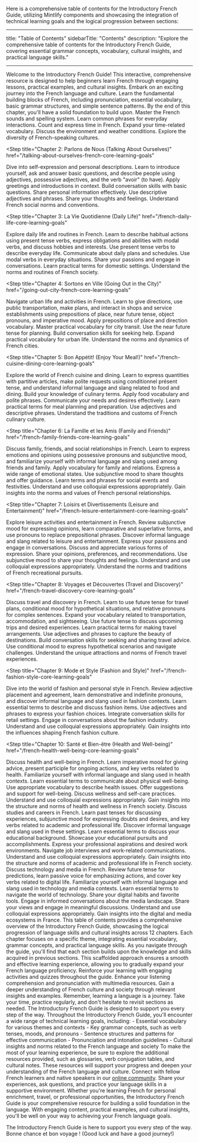 Here is a comprehensive table of contents for the Introductory French Guide, utilizing Mintlify components and showcasing the integration of technical learning goals and the logical progression between sections:

---

title: "Table of Contents"
sidebarTitle: "Contents"
description: "Explore the comprehensive table of contents for the Introductory French Guide, covering essential grammar concepts, vocabulary, cultural insights, and practical language skills."

---

<Card title="Introduction" icon="book-open">
  Welcome to the Introductory French Guide! This interactive, comprehensive
  resource is designed to help beginners learn French through engaging lessons,
  practical examples, and cultural insights. Embark on an exciting journey into
  the French language and culture.
</Card>

<Steps>
<Step title="Chapter 1: Les Bases (The Basics)" href="/french-basics-core-learning-goals">
  <Accordion title="Core Learning Goals">
    Learn the fundamental building blocks of French, including pronunciation, essential vocabulary, basic grammar structures, and simple sentence patterns. By the end of this chapter, you'll have a solid foundation to build upon.
  </Accordion>
  
  <CardGroup>
    <Card title="French Alphabet and Pronunciation" href="/french-alphabet-pronunciation">
      Master the French sounds and spelling system.
    </Card>
    <Card title="Basic Greetings and Introductions" href="/basic-french-greetings-introductions">
      Learn common phrases for everyday interactions.
    </Card>
    <Card title="Numbers and Telling Time" href="/french-numbers-telling-time">
      Count and express time in French.
    </Card>
    <Card title="Days, Weeks, Months, and Seasons" href="/french-days-weeks-months-seasons">
      Expand your time-related vocabulary.
    </Card>
    <Card title="Weather Expressions and Descriptions" href="/french-weather-expressions-descriptions">
      Discuss the environment and weather conditions.
    </Card>
    <Card title="Cultural Insight: French Language and Francophone World" href="/french-language-francophone-world">
      Explore the diversity of French-speaking cultures.
    </Card>
  </CardGroup>
</Step>

<Step
  title="Chapter 2: Parlons de Nous (Talking About Ourselves)"
  href="/talking-about-ourselves-french-core-learning-goals"
>
  <Accordion title="Core Learning Goals">
    Dive into self-expression and personal descriptions. Learn to introduce
    yourself, ask and answer basic questions, and describe people using
    adjectives, possessive adjectives, and the verb "avoir" (to have).
  </Accordion>

  <CardGroup>
    <Card
      title="Introducing Yourself and Others"
      href="/introducing-yourself-others-french"
    >
      Apply greetings and introductions in context.
    </Card>
    <Card
      title="Asking and Answering Simple Questions"
      href="/french-asking-answering-simple-questions"
    >
      Build conversation skills with basic questions.
    </Card>
    <Card
      title="Expressing Age, Nationality, and Profession"
      href="/expressing-age-nationality-profession-french"
    >
      Share personal information effectively.
    </Card>
    <Card
      title="Describing Physical Appearance and Personality"
      href="/describing-physical-appearance-personality-french"
    >
      Use descriptive adjectives and phrases.
    </Card>
    <Card
      title="Expressing Likes, Dislikes, and Preferences"
      href="/expressing-likes-dislikes-preferences-french"
    >
      Share your thoughts and feelings.
    </Card>
    <Card
      title="Cultural Insight: French Names, Titles, and Terms of Endearment"
      href="/french-names-titles-terms-endearment"
    >
      Understand French social norms and conventions.
    </Card>
  </CardGroup>
</Step>

<Step
  title="Chapter 3: La Vie Quotidienne (Daily Life)"
  href="/french-daily-life-core-learning-goals"
>
  <Accordion title="Core Learning Goals">
    Explore daily life and routines in French. Learn to describe habitual
    actions using present tense verbs, express obligations and abilities with
    modal verbs, and discuss hobbies and interests.
  </Accordion>

  <CardGroup>
    <Card
      title="Talking About Daily Routines and Activities"
      href="/french-daily-routines-activities"
    >
      Use present tense verbs to describe everyday life.
    </Card>
    <Card
      title="Telling Time and Describing Schedules"
      href="/telling-time-describing-schedules-french"
    >
      Communicate about daily plans and schedules.
    </Card>
    <Card
      title="Expressing Obligations and Responsibilities"
      href="/expressing-obligations-responsibilities-french"
    >
      Use modal verbs in everyday situations.
    </Card>
    <Card
      title="Discussing Hobbies, Interests, and Leisure Activities"
      href="/french-hobbies-interests-leisure-activities"
    >
      Share your passions and engage in conversations.
    </Card>
    <Card
      title="Vocabulary for Household Items and Chores"
      href="/french-vocabulary-household-items-chores"
    >
      Learn practical terms for domestic settings.
    </Card>
    <Card
      title="Cultural Insight: Typical French Daily Life and Schedules"
      href="/typical-french-daily-life-schedules"
    >
      Understand the norms and routines of French society.
    </Card>
  </CardGroup>
</Step>

<Step
  title="Chapter 4: Sortons en Ville (Going Out in the City)"
  href="/going-out-city-french-core-learning-goals"
>
  <Accordion title="Core Learning Goals">
    Navigate urban life and activities in French. Learn to give directions, use
    public transportation, make plans, and interact in shops and service
    establishments using prepositions of place, near future tense, object
    pronouns, and imperative mood.
  </Accordion>

  <CardGroup>
    <Card
      title="Places in the City and Giving Directions"
      href="/french-places-city-giving-directions"
    >
      Apply prepositions of place and direction vocabulary.
    </Card>
    <Card
      title="Using Public Transportation and Buying Tickets"
      href="/french-public-transportation-buying-tickets"
    >
      Master practical vocabulary for city transit.
    </Card>
    <Card
      title="Making Plans and Arranging Meetings"
      href="/making-plans-arranging-meetings-french"
    >
      Use the near future tense for planning.
    </Card>
    <Card
      title="Asking for Information and Assistance"
      href="/french-asking-information-assistance"
    >
      Build conversation skills for seeking help.
    </Card>
    <Card
      title="Vocabulary for Shopping and Services"
      href="/french-vocabulary-shopping-services"
    >
      Expand practical vocabulary for urban life.
    </Card>
    <Card
      title="Cultural Insight: French Cities, Transportation, and Social Life"
      href="/french-cities-transportation-social-life"
    >
      Understand the norms and dynamics of French cities.
    </Card>
  </CardGroup>
</Step>

<Step
  title="Chapter 5: Bon Appétit! (Enjoy Your Meal!)"
  href="/french-cuisine-dining-core-learning-goals"
>
  <Accordion title="Core Learning Goals">
    Explore the world of French cuisine and dining. Learn to express quantities
    with partitive articles, make polite requests using conditionnel présent
    tense, and understand informal language and slang related to food and
    dining.
  </Accordion>

  <CardGroup>
    <Card
      title="Food and Drink Vocabulary"
      href="/french-food-drink-vocabulary"
    >
      Build your knowledge of culinary terms.
    </Card>
    <Card
      title="Ordering at a Restaurant or Café"
      href="/ordering-restaurant-cafe-french"
    >
      Apply food vocabulary and polite phrases.
    </Card>
    <Card
      title="Expressing Food Preferences and Dietary Restrictions"
      href="/expressing-food-preferences-dietary-restrictions-french"
    >
      Communicate your needs and desires effectively.
    </Card>
    <Card
      title="Shopping for Groceries and Cooking Ingredients"
      href="/french-shopping-groceries-cooking-ingredients"
    >
      Learn practical terms for meal planning and preparation.
    </Card>
    <Card
      title="Describing Meals and Dining Experiences"
      href="/describing-meals-dining-experiences-french"
    >
      Use adjectives and descriptive phrases.
    </Card>
    <Card
      title="Cultural Insight: French Cuisine, Dining Etiquette, and Slang"
      href="/french-cuisine-dining-etiquette-slang"
    >
      Understand the traditions and customs of French culinary culture.
    </Card>
  </CardGroup>
</Step>

<Step
  title="Chapter 6: La Famille et les Amis (Family and Friends)"
  href="/french-family-friends-core-learning-goals"
>
  <Accordion title="Core Learning Goals">
    Discuss family, friends, and social relationships in French. Learn to
    express emotions and opinions using possessive pronouns and subjunctive
    mood, and familiarize yourself with informal language and slang used among
    friends and family.
  </Accordion>

  <CardGroup>
    <Card
      title="Talking About Family Members and Relationships"
      href="/french-family-members-relationships"
    >
      Apply vocabulary for family and relations.
    </Card>
    <Card
      title="Describing Emotions and Feelings"
      href="/describing-emotions-feelings-french"
    >
      Express a wide range of emotional states.
    </Card>
    <Card
      title="Expressing Opinions and Giving Advice"
      href="/expressing-opinions-giving-advice-french"
    >
      Use subjunctive mood to share thoughts and offer guidance.
    </Card>
    <Card
      title="Vocabulary for Celebrations and Special Occasions"
      href="/french-vocabulary-celebrations-special-occasions"
    >
      Learn terms and phrases for social events and festivities.
    </Card>
    <Card
      title="Informal Language and Slang Among Friends"
      href="/informal-language-slang-among-friends-french"
    >
      Understand and use colloquial expressions appropriately.
    </Card>
    <Card
      title="Cultural Insight: French Family Structure and Friendship Dynamics"
      href="/french-family-structure-friendship-dynamics"
    >
      Gain insights into the norms and values of French personal relationships.
    </Card>
  </CardGroup>
</Step>

<Step
  title="Chapter 7: Loisirs et Divertissements (Leisure and Entertainment)"
  href="/french-leisure-entertainment-core-learning-goals"
>
  <Accordion title="Core Learning Goals">
    Explore leisure activities and entertainment in French. Review subjunctive
    mood for expressing opinions, learn comparative and superlative forms, and
    use pronouns to replace prepositional phrases. Discover informal language
    and slang related to leisure and entertainment.
  </Accordion>

  <CardGroup>
    <Card
      title="Talking About Hobbies and Interests"
      href="/french-hobbies-interests"
    >
      Express your passions and engage in conversations.
    </Card>
    <Card
      title="Vocabulary for Sports, Music, and Arts"
      href="/french-vocabulary-sports-music-arts"
    >
      Discuss and appreciate various forms of expression.
    </Card>
    <Card
      title="Discussing Movies, TV Shows, and Books"
      href="/discussing-movies-tv-shows-books-french"
    >
      Share your opinions, preferences, and recommendations.
    </Card>
    <Card
      title="Expressing Opinions and Preferences"
      href="/expressing-opinions-preferences-french"
    >
      Use subjunctive mood to share your thoughts and feelings.
    </Card>
    <Card
      title="Informal Language and Slang in Entertainment"
      href="/informal-language-slang-entertainment-french"
    >
      Understand and use colloquial expressions appropriately.
    </Card>
    <Card
      title="Cultural Insight: Popular French Leisure Activities and Pastimes"
      href="/popular-french-leisure-activities-pastimes"
    >
      Understand the norms and traditions of French recreational pursuits.
    </Card>
  </CardGroup>
</Step>

<Step
  title="Chapter 8: Voyages et Découvertes (Travel and Discovery)"
  href="/french-travel-discovery-core-learning-goals"
>
  <Accordion title="Core Learning Goals">
    Discuss travel and discovery in French. Learn to use future tense for travel
    plans, conditional mood for hypothetical situations, and relative pronouns
    for complex sentences. Expand your vocabulary related to transportation,
    accommodation, and sightseeing.
  </Accordion>

  <CardGroup>
    <Card
      title="Talking About Travel Plans and Preferences"
      href="/french-travel-plans-preferences"
    >
      Use future tense to discuss upcoming trips and desired experiences.
    </Card>
    <Card
      title="Vocabulary for Transportation and Accommodation"
      href="/french-vocabulary-transportation-accommodation"
    >
      Learn practical terms for making travel arrangements.
    </Card>
    <Card
      title="Describing Tourist Attractions and Landmarks"
      href="/describing-tourist-attractions-landmarks-french"
    >
      Use adjectives and phrases to capture the beauty of destinations.
    </Card>
    <Card
      title="Asking for and Giving Recommendations"
      href="/asking-giving-recommendations-french"
    >
      Build conversation skills for seeking and sharing travel advice.
    </Card>
    <Card
      title="Dealing with Unexpected Situations While Traveling"
      href="/dealing-unexpected-situations-traveling-french"
    >
      Use conditional mood to express hypothetical scenarios and navigate
      challenges.
    </Card>
    <Card
      title="Cultural Insight: Popular French Travel Destinations and Customs"
      href="/popular-french-travel-destinations-customs"
    >
      Understand the unique attractions and norms of French travel experiences.
    </Card>
  </CardGroup>
</Step>

<Step
  title="Chapter 9: Mode et Style (Fashion and Style)"
  href="/french-fashion-style-core-learning-goals"
>
  <Accordion title="Core Learning Goals">
    Dive into the world of fashion and personal style in French. Review
    adjective placement and agreement, learn demonstrative and indefinite
    pronouns, and discover informal language and slang used in fashion contexts.
  </Accordion>

  <CardGroup>
    <Card
      title="Vocabulary for Clothing, Accessories, and Fabrics"
      href="/french-vocabulary-clothing-accessories-fabrics"
    >
      Learn essential terms to describe and discuss fashion items.
    </Card>
    <Card
      title="Describing Outfits and Personal Style"
      href="/describing-outfits-personal-style-french"
    >
      Use adjectives and phrases to express your fashion choices.
    </Card>
    <Card
      title="Shopping for Clothes and Expressing Opinions"
      href="/shopping-clothes-expressing-opinions-french"
    >
      Integrate conversation skills for retail settings.
    </Card>
    <Card
      title="Talking About Fashion Trends and Brands"
      href="/french-fashion-trends-brands"
    >
      Engage in conversations about the fashion industry.
    </Card>
    <Card
      title="Informal Language and Slang in Fashion"
      href="/informal-language-slang-fashion-french"
    >
      Understand and use colloquial expressions appropriately.
    </Card>
    <Card
      title="Cultural Insight: French Fashion Industry and Style Icons"
      href="/french-fashion-industry-style-icons"
    >
      Gain insights into the influences shaping French fashion culture.
    </Card>
  </CardGroup>
</Step>

<Step
  title="Chapter 10: Santé et Bien-être (Health and Well-being)"
  href="/french-health-well-being-core-learning-goals"
>
  <Accordion title="Core Learning Goals">
    Discuss health and well-being in French. Learn imperative mood for giving
    advice, present participle for ongoing actions, and key verbs related to
    health. Familiarize yourself with informal language and slang used in health
    contexts.
  </Accordion>

  <CardGroup>
    <Card
      title="Vocabulary for Body Parts, Illness, and Injuries"
      href="/french-vocabulary-body-parts-illness-injuries"
    >
      Learn essential terms to communicate about physical well-being.
    </Card>
    <Card
      title="Expressing Pain, Discomfort, and Symptoms"
      href="/expressing-pain-discomfort-symptoms-french"
    >
      Use appropriate vocabulary to describe health issues.
    </Card>
    <Card
      title="Giving Advice and Recommendations for Health"
      href="/giving-advice-recommendations-health-french"
    >
      Offer suggestions and support for well-being.
    </Card>
    <Card
      title="Talking About Healthy Lifestyle Choices"
      href="/french-healthy-lifestyle-choices"
    >
      Discuss wellness and self-care practices.
    </Card>
    <Card
      title="Informal Language and Slang Related to Health"
      href="/informal-language-slang-health-french"
    >
      Understand and use colloquial expressions appropriately.
    </Card>
    <Card
      title="Cultural Insight: French Healthcare System and Attitudes Towards Well-being"
      href="/french-healthcare-system-attitudes-well-being"
    >
      Gain insights into the structure and norms of health and wellness in
      French society.
    </Card>
  </CardGroup>
</Step>

<Step title="Chapter 11: Études et Carrière (Studies and Career)" href="/french-studies-career-core-learning-goals">
  <Accordion title="Core Learning Goals">
  Discuss studies and careers in French. Learn past tenses for discussing experiences, subjunctive mood for expressing doubts and desires, and key verbs related to academic and professional life. Discover informal language and slang used in these settings.
</Accordion>

<CardGroup> 
<Card title="Vocabulary for School Subjects and Education Levels" href="/french-vocabulary-school-subjects-education-levels">
Learn essential terms to discuss your educational background. 
</Card> 
<Card title="Talking About Academic Interests and Achievements" href="/french-academic-interests-achievements"> Showcase your educational pursuits and accomplishments. </Card> <Card title="Discussing Career Goals and Job Preferences" href="/french-career-goals-job-preferences"> Express your professional aspirations and desired work environments. </Card> <Card title="Preparing for Interviews and Professional Interactions" href="/french-interview-professional-interactions"> Navigate job interviews and work-related communications. </Card> <Card title="Informal Language and Slang in Academic and Professional Settings" href="/informal-language-slang-academic-professional-french"> Understand and use colloquial expressions appropriately. 
</Card> <Card title="Cultural Insight: French Education System and Work Culture" href="/french-education-system-work-culture"> Gain insights into the structure and norms of academic and professional life in French society. </Card> </CardGroup> </Step> <Step title="Chapter 12: Technologie et Médias (Technology and Media)" href="/french-technology-media-core-learning-goals"> <Accordion title="Core Learning Goals"> Discuss technology and media in French. Review future tense for predictions, learn passive voice for emphasizing actions, and cover key verbs related to digital life. Familiarize yourself with informal language and slang used in technology and media contexts. </Accordion> <CardGroup> <Card title="Vocabulary for Devices, Apps, and Social Media" href="/french-vocabulary-devices-apps-social-media"> Learn essential terms to navigate the world of technology. </Card> <Card title="Discussing Technology Usage and Preferences" href="/french-technology-usage-preferences"> Share your digital habits and favorite tools. </Card> <Card title="Talking About News, Current Events, and Media Consumption" href="/french-news-current-events-media-consumption"> Engage in informed conversations about the media landscape. </Card> <Card title="Expressing Opinions on Technology and Media" href="/french-opinions-technology-media"> Share your views and engage in meaningful discussions. </Card> <Card title="Informal Language and Slang in Technology and Media" href="/informal-language-slang-technology-media-french"> Understand and use colloquial expressions appropriately. </Card> <Card title="Cultural Insight: French Tech Industry and Media Landscape" href="/french-tech-industry-media-landscape"> Gain insights into the digital and media ecosystems in France. </Card> </CardGroup> </Step> </Steps> <Info> This table of contents provides a comprehensive overview of the Introductory French Guide, showcasing the logical progression of language skills and cultural insights across 12 chapters. Each chapter focuses on a specific theme, integrating essential vocabulary, grammar concepts, and practical language skills. </Info> <Tip> As you navigate through the guide, you'll find that each section builds upon the knowledge and skills acquired in previous sections. This scaffolded approach ensures a smooth and effective learning experience, allowing you to gradually expand your French language proficiency. </Tip> <CardGroup> <Card title="Interactive Exercises" icon="list-check" color="#ef4444"> Reinforce your learning with engaging activities and quizzes throughout the guide. </Card> <Card title="Audio and Video Resources" icon="headphones" color="#29dba4"> Enhance your listening comprehension and pronunciation with multimedia resources. </Card> <Card title="Cultural Insights" icon="earth-americas" color="#3b82f6"> Gain a deeper understanding of French culture and society through relevant insights and examples. </Card> </CardGroup> <Note> Remember, learning a language is a journey. Take your time, practice regularly, and don't hesitate to revisit sections as needed. The Introductory French Guide is designed to support you every step of the way. </Note> <Accordion title="Technical Learning Goals"> Throughout the Introductory French Guide, you'll encounter a wide range of technical learning goals, including: - Essential vocabulary for various themes and contexts - Key grammar concepts, such as verb tenses, moods, and pronouns - Sentence structures and patterns for effective communication - Pronunciation and intonation guidelines - Cultural insights and norms related to the French language and society </Accordion> 
<Tip> To make the most of your learning experience, be sure to explore the additional resources provided, such as glossaries, verb conjugation tables, and cultural notes. These resources will support your progress and deepen your understanding of the French language and culture. </Tip>
 <Card title="Join the Community" icon="people-group"> Connect with fellow French learners and native speakers in our 
<a href="https://community.saybloom.com">online community</a>. Share your experiences, ask questions, and practice your language skills in a supportive environment. </Card> 
<Info> Whether you're learning French for personal enrichment, travel, or professional opportunities, the Introductory French Guide is your comprehensive resource for building a solid foundation in the language. With engaging content, practical examples, and cultural insights, you'll be well on your way to achieving your French language goals. </Info>

<Accordion title="Bon voyage!">

The Introductory French Guide is here to support you every step of the way. Bonne chance et bon voyage ! (Good luck and have a good journey!) </Accordion>

</Accordion>
